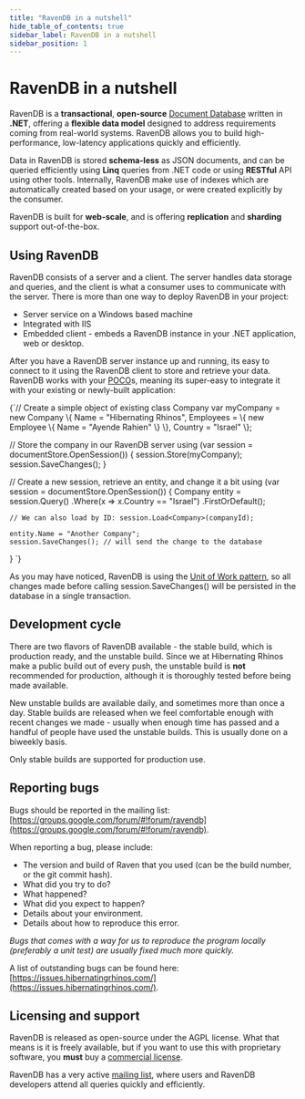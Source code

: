 ```yaml
---
title: "RavenDB in a nutshell"
hide_table_of_contents: true
sidebar_label: RavenDB in a nutshell
sidebar_position: 1
---
```



# RavenDB in a nutshell

RavenDB is a **transactional**, **open-source** [Document Database](what-is-a-document-database) written in **.NET**, offering a **flexible data model** designed to address requirements coming from real-world systems. RavenDB allows you to build high-performance, low-latency applications quickly and efficiently.

Data in RavenDB is stored **schema-less** as JSON documents, and can be queried efficiently using **Linq** queries from .NET code or using **RESTful** API using other tools. Internally, RavenDB make use of indexes which are automatically created based on your usage, or were created explicitly by the consumer.

RavenDB is built for **web-scale**, and is offering **replication** and **sharding** support out-of-the-box.

## Using RavenDB

RavenDB consists of a server and a client. The server handles data storage and queries, and the client is what a consumer uses to communicate with the server. There is more than one way to deploy RavenDB in your project:

* Server service on a Windows based machine
* Integrated with IIS
* Embedded client - embeds a RavenDB instance in your .NET application, web or desktop.

After you have a RavenDB server instance up and running, its easy to connect to it using the RavenDB client to store and retrieve your data. RavenDB works with your [POCO](https://en.wikipedia.org/wiki/Plain_old_CLR_object)s, meaning its super-easy to integrate it with your existing or newly-built application:

<TabItem value="nutshell1" label="nutshell1">
<CodeBlock language="csharp">
{`// Create a simple object of existing class Company
var myCompany = new Company
					\{
						Name = "Hibernating Rhinos",
						Employees =
                			\{
                				new Employee
                					\{
                						Name = "Ayende Rahien"
                					\}
                			\},
						Country = "Israel"
					\};

// Store the company in our RavenDB server
using (var session = documentStore.OpenSession())
\{
	session.Store(myCompany);
	session.SaveChanges();
\}

// Create a new session, retrieve an entity, and change it a bit
using (var session = documentStore.OpenSession())
\{
	Company entity = session.Query<Company>()
		.Where(x => x.Country == "Israel")
		.FirstOrDefault();

	// We can also load by ID: session.Load<Company>(companyId);

	entity.Name = "Another Company";
	session.SaveChanges(); // will send the change to the database
\}
`}
</CodeBlock>
</TabItem>

As you may have noticed, RavenDB is using the [Unit of Work pattern](https://martinfowler.com/eaaCatalog/unitOfWork.html), so all changes made before calling session.SaveChanges() will be persisted in the database in a single transaction.

## Development cycle

There are two flavors of RavenDB available - the stable build, which is production ready, and the unstable build. Since we at Hibernating Rhinos make a public build out of every push, the unstable build is **not** recommended for production, although it is thoroughly tested before being made available.

New unstable builds are available daily, and sometimes more than once a day. Stable builds are released when we feel comfortable enough with recent changes we made - usually when enough time has passed and a handful of people have used the unstable builds. This is usually done on a biweekly basis.

Only stable builds are supported for production use. 

## Reporting bugs

Bugs should be reported in the mailing list: [https://groups.google.com/forum/#!forum/ravendb](https://groups.google.com/forum/#!forum/ravendb).

When reporting a bug, please include:

* The version and build of Raven that you used (can be the build number, or the git commit hash).
* What did you try to do?
* What happened?
* What did you expect to happen?
* Details about your environment.
* Details about how to reproduce this error.

*Bugs that comes with a way for us to reproduce the program locally (preferably a unit test) are usually fixed much more quickly.*

A list of outstanding bugs can be found here: [https://issues.hibernatingrhinos.com/](https://issues.hibernatingrhinos.com/).

## Licensing and support

RavenDB is released as open-source under the AGPL license. What that means is it is freely available, but if you want to use this with proprietary software, you **must** buy a [commercial license](https://ravendb.net/buy).

RavenDB has a very active [mailing list](https://groups.google.com/forum/#!forum/ravendb), where users and RavenDB developers attend all queries quickly and efficiently.
